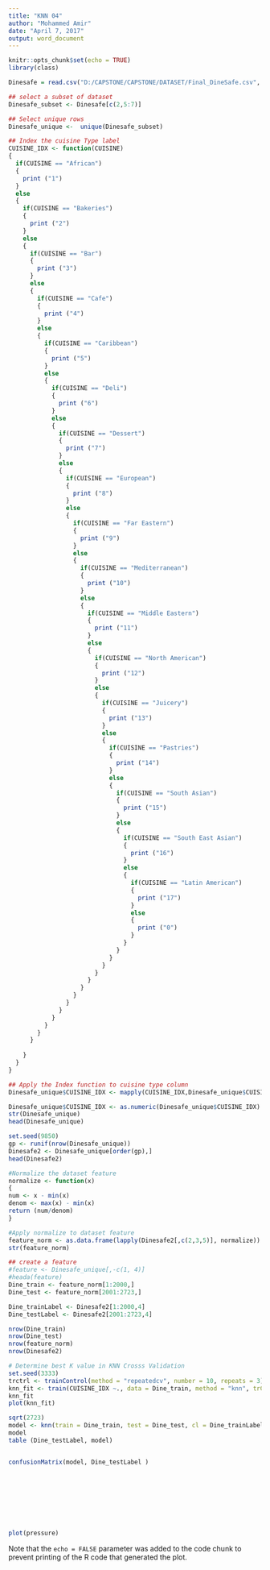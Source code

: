 ```yaml
---
title: "KNN 04"
author: "Mohammed Amir"
date: "April 7, 2017"
output: word_document
---
```


```r
knitr::opts_chunk$set(echo = TRUE)
library(class)
```


```r
Dinesafe = read.csv("D:/CAPSTONE/CAPSTONE/DATASET/Final_DineSafe.csv", na.strings='NULL')

## select a subset of dataset
Dinesafe_subset <- Dinesafe[c(2,5:7)]

## Select unique rows
Dinesafe_unique <-  unique(Dinesafe_subset)

```



```r
## Index the cuisine Type label
CUISINE_IDX <- function(CUISINE)
{
  if(CUISINE == "African")
  {
    print ("1")
  }
  else
  {
    if(CUISINE == "Bakeries")
    {
      print ("2")  
    }
    else
    {
      if(CUISINE == "Bar")
      {
        print ("3")  
      }
      else
      {
        if(CUISINE == "Cafe")
        {
          print ("4")  
        }
        else
        {
          if(CUISINE == "Caribbean")
          {
            print ("5")  
          }
          else
          {
            if(CUISINE == "Deli")
            {
              print ("6")  
            }
            else
            {
              if(CUISINE == "Dessert")
              {
                print ("7")  
              }
              else
              {
                if(CUISINE == "European")
                {
                  print ("8")  
                }
                else
                {
                  if(CUISINE == "Far Eastern")
                  {
                    print ("9")  
                  }
                  else
                  {
                    if(CUISINE == "Mediterranean")
                    {
                      print ("10")  
                    }
                    else
                    {
                      if(CUISINE == "Middle Eastern")
                      {
                        print ("11")  
                      }
                      else
                      {
                        if(CUISINE == "North American")
                        {
                          print ("12")  
                        }
                        else
                        {
                          if(CUISINE == "Juicery")
                          {
                            print ("13")  
                          }
                          else
                          {
                            if(CUISINE == "Pastries")
                            {
                              print ("14")  
                            }
                            else
                            {
                              if(CUISINE == "South Asian")
                              {
                                print ("15")  
                              }
                              else
                              {
                                if(CUISINE == "South East Asian")
                                {
                                  print ("16")  
                                }
                                else
                                {
                                  if(CUISINE == "Latin American")
                                  {
                                    print ("17")  
                                  }
                                  else
                                  {
                                    print ("0")
                                  }
                                }
                              }
                            }
                          }
                        }
                      }
                    }
                  }
                }
              }
            }
          }
        }
      }
      
    }
  }
}

## Apply the Index function to cuisine type column
Dinesafe_unique$CUISINE_IDX <- mapply(CUISINE_IDX,Dinesafe_unique$CUISINE_TYPE)
```


```r
Dinesafe_unique$CUISINE_IDX <- as.numeric(Dinesafe_unique$CUISINE_IDX)
str(Dinesafe_unique)
head(Dinesafe_unique)
```

```r
set.seed(9850)
gp <- runif(nrow(Dinesafe_unique))
Dinesafe2 <- Dinesafe_unique[order(gp),]
head(Dinesafe2)
```


```r
#Normalize the dataset feature
normalize <- function(x)
{
num <- x - min(x)
denom <- max(x) - min(x)
return (num/denom)
}

```


```r
#Apply normalize to dataset feature
feature_norm <- as.data.frame(lapply(Dinesafe2[,c(2,3,5)], normalize))
str(feature_norm)

```


```r
## create a feature
#feature <- Dinesafe_unique[,-c(1, 4)] 
#heada(feature)
Dine_train <- feature_norm[1:2000,]
Dine_test <- feature_norm[2001:2723,]

Dine_trainLabel <- Dinesafe2[1:2000,4]
Dine_testLabel <- Dinesafe2[2001:2723,4]

nrow(Dine_train)
nrow(Dine_test)
nrow(feature_norm)
nrow(Dinesafe2)

```

```r
# Determine best K value in KNN Crosss Validation
set.seed(3333)
trctrl <- trainControl(method = "repeatedcv", number = 10, repeats = 3)
knn_fit <- train(CUISINE_IDX ~., data = Dine_train, method = "knn", trControl=trctrl, preProcess = c("center", "scale"),tuneLength = 10)
knn_fit
plot(knn_fit)
```


```r
sqrt(2723)
model <- knn(train = Dine_train, test = Dine_test, cl = Dine_trainLabel, k = 11)
model
table (Dine_testLabel, model)



```


```r

confusionMatrix(model, Dine_testLabel )

```


```r



```


```r



```


```r



```


```r

```

```r

```

```r

```

```r

```


```r

```



```r
plot(pressure)
```

Note that the `echo = FALSE` parameter was added to the code chunk to prevent printing of the R code that generated the plot.
